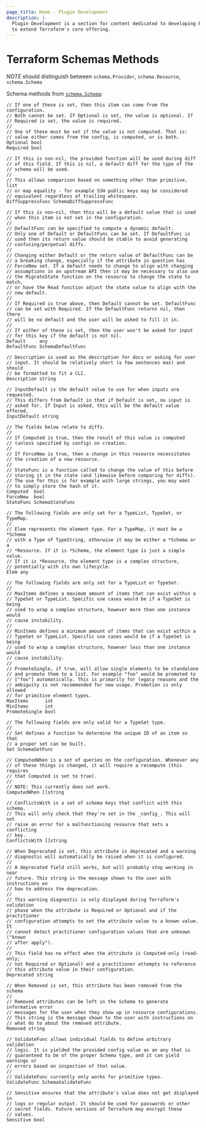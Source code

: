 ```yaml
---
page_title: Home - Plugin Development
description: |-
  Plugin Development is a section for content dedicated to developing Plugins
  to extend Terraform's core offering.
---
```


# Terraform Schemas Methods

_NOTE_ should distinguish between `schema.Provider`, `schema.Resource`,
`schema.Schema`

Schema methods from
[`schema.Schema`](https://pkg.go.dev/github.com/hashicorp/terraform-plugin-sdk/v2/helper/schema#Schema):

```
// If one of these is set, then this item can come from the configuration.
// Both cannot be set. If Optional is set, the value is optional. If
// Required is set, the value is required.
//
// One of these must be set if the value is not computed. That is:
// value either comes from the config, is computed, or is both.
Optional bool
Required bool

// If this is non-nil, the provided function will be used during diff
// of this field. If this is nil, a default diff for the type of the
// schema will be used.
//
// This allows comparison based on something other than primitive, list
// or map equality - for example SSH public keys may be considered
// equivalent regardless of trailing whitespace.
DiffSuppressFunc SchemaDiffSuppressFunc

// If this is non-nil, then this will be a default value that is used
// when this item is not set in the configuration.
//
// DefaultFunc can be specified to compute a dynamic default.
// Only one of Default or DefaultFunc can be set. If DefaultFunc is
// used then its return value should be stable to avoid generating
// confusing/perpetual diffs.
//
// Changing either Default or the return value of DefaultFunc can be
// a breaking change, especially if the attribute in question has
// ForceNew set. If a default needs to change to align with changing
// assumptions in an upstream API then it may be necessary to also use
// the MigrateState function on the resource to change the state to match,
// or have the Read function adjust the state value to align with the
// new default.
//
// If Required is true above, then Default cannot be set. DefaultFunc
// can be set with Required. If the DefaultFunc returns nil, then there
// will be no default and the user will be asked to fill it in.
//
// If either of these is set, then the user won't be asked for input
// for this key if the default is not nil.
Default     any
DefaultFunc SchemaDefaultFunc

// Description is used as the description for docs or asking for user
// input. It should be relatively short (a few sentences max) and should
// be formatted to fit a CLI.
Description string

// InputDefault is the default value to use for when inputs are requested.
// This differs from Default in that if Default is set, no input is
// asked for. If Input is asked, this will be the default value offered.
InputDefault string

// The fields below relate to diffs.
//
// If Computed is true, then the result of this value is computed
// (unless specified by config) on creation.
//
// If ForceNew is true, then a change in this resource necessitates
// the creation of a new resource.
//
// StateFunc is a function called to change the value of this before
// storing it in the state (and likewise before comparing for diffs).
// The use for this is for example with large strings, you may want
// to simply store the hash of it.
Computed  bool
ForceNew  bool
StateFunc SchemaStateFunc

// The following fields are only set for a TypeList, TypeSet, or TypeMap.
//
// Elem represents the element type. For a TypeMap, it must be a *Schema
// with a Type of TypeString, otherwise it may be either a *Schema or a
// *Resource. If it is *Schema, the element type is just a simple value.
// If it is *Resource, the element type is a complex structure,
// potentially with its own lifecycle.
Elem any

// The following fields are only set for a TypeList or TypeSet.
//
// MaxItems defines a maximum amount of items that can exist within a
// TypeSet or TypeList. Specific use cases would be if a TypeSet is being
// used to wrap a complex structure, however more than one instance would
// cause instability.
//
// MinItems defines a minimum amount of items that can exist within a
// TypeSet or TypeList. Specific use cases would be if a TypeSet is being
// used to wrap a complex structure, however less than one instance would
// cause instability.
//
// PromoteSingle, if true, will allow single elements to be standalone
// and promote them to a list. For example "foo" would be promoted to
// ["foo"] automatically. This is primarily for legacy reasons and the
// ambiguity is not recommended for new usage. Promotion is only allowed
// for primitive element types.
MaxItems      int
MinItems      int
PromoteSingle bool

// The following fields are only valid for a TypeSet type.
//
// Set defines a function to determine the unique ID of an item so that
// a proper set can be built.
Set SchemaSetFunc

// ComputedWhen is a set of queries on the configuration. Whenever any
// of these things is changed, it will require a recompute (this requires
// that Computed is set to true).
//
// NOTE: This currently does not work.
ComputedWhen []string

// ConflictsWith is a set of schema keys that conflict with this schema.
// This will only check that they're set in the _config_. This will not
// raise an error for a malfunctioning resource that sets a conflicting
// key.
ConflictsWith []string

// When Deprecated is set, this attribute is deprecated and a warning
// diagnostic will automatically be raised when it is configured.
//
// A deprecated field still works, but will probably stop working in near
// future. This string is the message shown to the user with instructions on
// how to address the deprecation.
//
// This warning diagnostic is only displayed during Terraform's validation
// phase when the attribute is Required or Optional and if the practitioner
// configuration attempts to set the attribute value to a known value. It
// cannot detect practitioner configuration values that are unknown ("known
// after apply").
//
// This field has no effect when the attribute is Computed-only (read-only;
// not Required or Optional) and a practitioner attempts to reference
// this attribute value in their configuration.
Deprecated string

// When Removed is set, this attribute has been removed from the schema
//
// Removed attributes can be left in the Schema to generate informative error
// messages for the user when they show up in resource configurations.
// This string is the message shown to the user with instructions on
// what do to about the removed attribute.
Removed string

// ValidateFunc allows individual fields to define arbitrary validation
// logic. It is yielded the provided config value as an any that is
// guaranteed to be of the proper Schema type, and it can yield warnings or
// errors based on inspection of that value.
//
// ValidateFunc currently only works for primitive types.
ValidateFunc SchemaValidateFunc

// Sensitive ensures that the attribute's value does not get displayed in
// logs or regular output. It should be used for passwords or other
// secret fields. Future versions of Terraform may encrypt these
// values.
Sensitive bool
```
